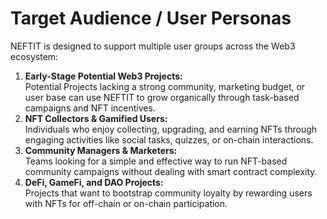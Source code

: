 # Target Audience / User Personas

NEFTIT is designed to support multiple user groups across the Web3 ecosystem:

1. **Early-Stage Potential Web3 Projects:**\
   Potential Projects lacking a strong community, marketing budget, or user base can use NEFTIT to grow organically through task-based campaigns and NFT incentives.
2. **NFT Collectors & Gamified Users:**\
   Individuals who enjoy collecting, upgrading, and earning NFTs through engaging activities like social tasks, quizzes, or on-chain interactions.
3. **Community Managers & Marketers:**\
   Teams looking for a simple and effective way to run NFT-based community campaigns without dealing with smart contract complexity.
4. **DeFi, GameFi, and DAO Projects:**\
   Projects that want to bootstrap community loyalty by rewarding users with NFTs for off-chain or on-chain participation.

